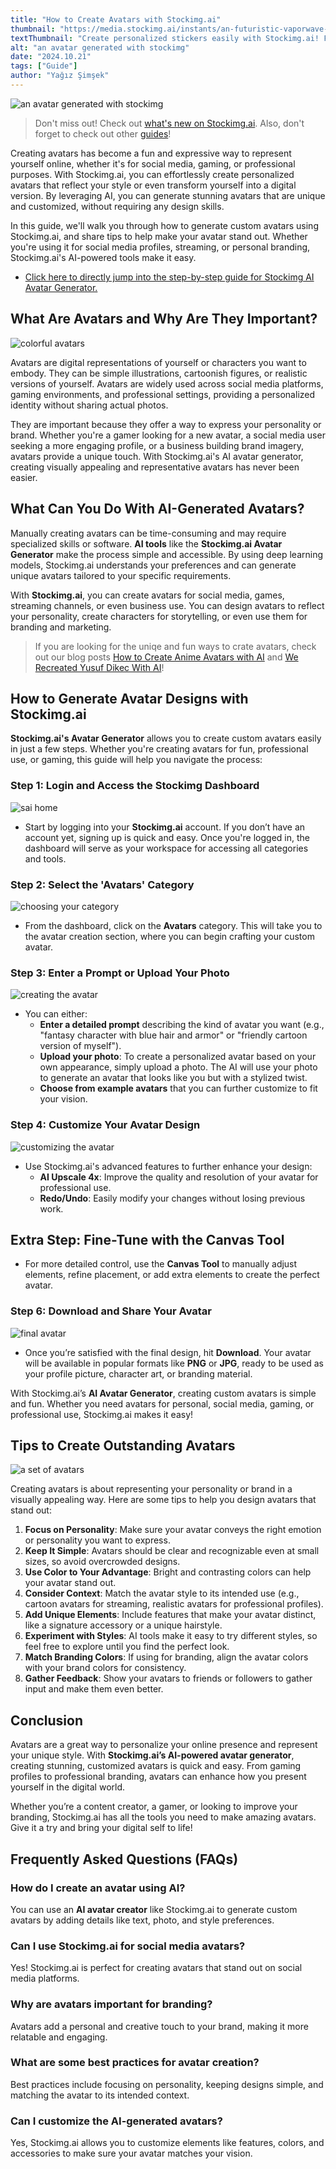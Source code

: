 ```yaml
---
title: "How to Create Avatars with Stockimg.ai"
thumbnail: "https://media.stockimg.ai/instants/an-futuristic-vaporwave-3.png"
textThumbnail: "Create personalized stickers easily with Stockimg.ai! Follow our guide to craft unique designs for social media, gifts, or personal fun using AI. Get creative today!"
alt: "an avatar generated with stockimg"
date: "2024.10.21"
tags: ["Guide"]
author: "Yağız Şimşek"
---
```


![an avatar generated with stockimg](https://media.stockimg.ai/instants/an-futuristic-vaporwave-3.png)

> Don't miss out! Check out [what's new on Stockimg.ai](https://stockimg.ai/blog/ai-and-technology/introducing-new-stockimg-ui). Also, don't forget to check out other [guides](https://stockimg.ai/blog/guide)!

Creating avatars has become a fun and expressive way to represent yourself online, whether it's for social media, gaming, or professional purposes. With Stockimg.ai, you can effortlessly create personalized avatars that reflect your style or even transform yourself into a digital version. By leveraging AI, you can generate stunning avatars that are unique and customized, without requiring any design skills.

In this guide, we'll walk you through how to generate custom avatars using Stockimg.ai, and share tips to help make your avatar stand out. Whether you're using it for social media profiles, streaming, or personal branding, Stockimg.ai's AI-powered tools make it easy.

- [Click here to directly jump into the step-by-step guide for Stockimg AI Avatar Generator.](#how-to-generate-avatar-designs-with-stockimgai)

## What Are Avatars and Why Are They Important?

![colorful avatars](https://media.stockimg.ai/instants/an-Astral%20Aura-3.png)

Avatars are digital representations of yourself or characters you want to embody. They can be simple illustrations, cartoonish figures, or realistic versions of yourself. Avatars are widely used across social media platforms, gaming environments, and professional settings, providing a personalized identity without sharing actual photos.

They are important because they offer a way to express your personality or brand. Whether you're a gamer looking for a new avatar, a social media user seeking a more engaging profile, or a business building brand imagery, avatars provide a unique touch. With Stockimg.ai's AI avatar generator, creating visually appealing and representative avatars has never been easier.

## What Can You Do With AI-Generated Avatars?

Manually creating avatars can be time-consuming and may require specialized skills or software. **AI tools** like the **Stockimg.ai Avatar Generator** make the process simple and accessible. By using deep learning models, Stockimg.ai understands your preferences and can generate unique avatars tailored to your specific requirements.

With **Stockimg.ai**, you can create avatars for social media, games, streaming channels, or even business use. You can design avatars to reflect your personality, create characters for storytelling, or even use them for branding and marketing.

> If you are looking for the uniqe and fun ways to crate avatars, check out our blog posts [How to Create Anime Avatars with AI](https://stockimg.ai/blog/project-ideas/create-anime-avatars-with-ai) and [We Recreated Yusuf Dikec With AI](https://stockimg.ai/blog/design-and-creativity/we-recreated-yusuf-dikec-with-ai)!

## How to Generate Avatar Designs with Stockimg.ai

**Stockimg.ai's Avatar Generator** allows you to create custom avatars easily in just a few steps. Whether you're creating avatars for fun, professional use, or gaming, this guide will help you navigate the process:

### Step 1: Login and Access the Stockimg Dashboard

![sai home](https://raw.githubusercontent.com/Abdurrahman-Subh/mdx-blog/main/images/sai-dashboard-home.png)

- Start by logging into your **Stockimg.ai** account. If you don’t have an account yet, signing up is quick and easy. Once you're logged in, the dashboard will serve as your workspace for accessing all categories and tools.

### Step 2: Select the 'Avatars' Category

![choosing your category](https://raw.githubusercontent.com/Abdurrahman-Subh/mdx-blog/main/images/sai-dashboard-categories.png)

- From the dashboard, click on the **Avatars** category. This will take you to the avatar creation section, where you can begin crafting your custom avatar.

### Step 3: Enter a Prompt or Upload Your Photo

![creating the avatar](https://raw.githubusercontent.com/Abdurrahman-Subh/mdx-blog/main/images/sai-avatar-gen.png)

- You can either:
  - **Enter a detailed prompt** describing the kind of avatar you want (e.g., "fantasy character with blue hair and armor" or "friendly cartoon version of myself").
  - **Upload your photo**: To create a personalized avatar based on your own appearance, simply upload a photo. The AI will use your photo to generate an avatar that looks like you but with a stylized twist.
  - **Choose from example avatars** that you can further customize to fit your vision.

### Step 4: Customize Your Avatar Design

![customizing the avatar](https://raw.githubusercontent.com/Abdurrahman-Subh/mdx-blog/main/images/sai-avatar-edit.png)

- Use Stockimg.ai's advanced features to further enhance your design:
  - **AI Upscale 4x**: Improve the quality and resolution of your avatar for professional use.
  - **Redo/Undo**: Easily modify your changes without losing previous work.

## Extra Step: Fine-Tune with the Canvas Tool

- For more detailed control, use the **Canvas Tool** to manually adjust elements, refine placement, or add extra elements to create the perfect avatar.

### Step 6: Download and Share Your Avatar

![final avatar](https://raw.githubusercontent.com/Abdurrahman-Subh/mdx-blog/main/images/jwick-manga.png)

- Once you’re satisfied with the final design, hit **Download**. Your avatar will be available in popular formats like **PNG** or **JPG**, ready to be used as your profile picture, character art, or branding material.

With Stockimg.ai’s **AI Avatar Generator**, creating custom avatars is simple and fun. Whether you need avatars for personal, social media, gaming, or professional use, Stockimg.ai makes it easy!

## Tips to Create Outstanding Avatars

![a set of avatars](https://media.stockimg.ai/instants/an-sai-anime-2.png)

Creating avatars is about representing your personality or brand in a visually appealing way. Here are some tips to help you design avatars that stand out:

1. **Focus on Personality**: Make sure your avatar conveys the right emotion or personality you want to express.
2. **Keep It Simple**: Avatars should be clear and recognizable even at small sizes, so avoid overcrowded designs.
3. **Use Color to Your Advantage**: Bright and contrasting colors can help your avatar stand out.
4. **Consider Context**: Match the avatar style to its intended use (e.g., cartoon avatars for streaming, realistic avatars for professional profiles).
5. **Add Unique Elements**: Include features that make your avatar distinct, like a signature accessory or a unique hairstyle.
6. **Experiment with Styles**: AI tools make it easy to try different styles, so feel free to explore until you find the perfect look.
7. **Match Branding Colors**: If using for branding, align the avatar colors with your brand colors for consistency.
8. **Gather Feedback**: Show your avatars to friends or followers to gather input and make them even better.

## Conclusion

Avatars are a great way to personalize your online presence and represent your unique style. With **Stockimg.ai’s AI-powered avatar generator**, creating stunning, customized avatars is quick and easy. From gaming profiles to professional branding, avatars can enhance how you present yourself in the digital world.

Whether you’re a content creator, a gamer, or looking to improve your branding, Stockimg.ai has all the tools you need to make amazing avatars. Give it a try and bring your digital self to life!

## Frequently Asked Questions (FAQs)

### How do I create an avatar using AI?
You can use an **AI avatar creator** like Stockimg.ai to generate custom avatars by adding details like text, photo, and style preferences.

### Can I use Stockimg.ai for social media avatars?
Yes! Stockimg.ai is perfect for creating avatars that stand out on social media platforms.

### Why are avatars important for branding?
Avatars add a personal and creative touch to your brand, making it more relatable and engaging.

### What are some best practices for avatar creation?
Best practices include focusing on personality, keeping designs simple, and matching the avatar to its intended context.

### Can I customize the AI-generated avatars?
Yes, Stockimg.ai allows you to customize elements like features, colors, and accessories to make sure your avatar matches your vision.